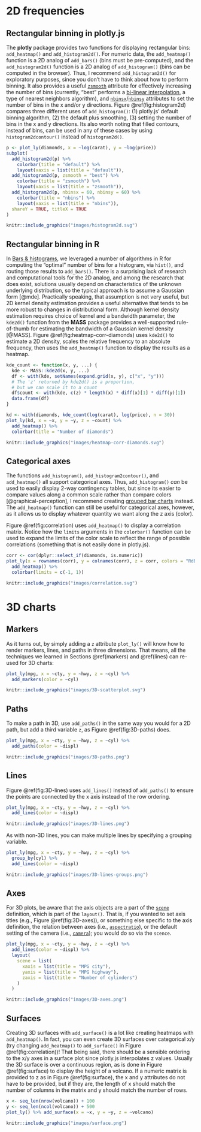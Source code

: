 # 2D frequencies {#frequencies-2D}

## Rectangular binning in plotly.js

The **plotly** package provides two functions for displaying rectangular bins: `add_heatmap()` and `add_histogram2d()`. For numeric data, the `add_heatmap()` function is a 2D analog of `add_bars()` (bins must be pre-computed), and the `add_histogram2d()` function is a 2D analog of `add_histogram()` (bins can be computed in the browser). Thus, I recommend `add_histogram2d()` for exploratory purposes, since you don't have to think about how to perform binning. It also provides a useful [`zsmooth`](https://plot.ly/r/reference/#histogram2d-zsmooth) attribute for effectively increasing the number of bins (currently, "best" performs a [bi-linear interpolation](https://en.wikipedia.org/wiki/Bilinear_interpolation), a type of nearest neighbors algorithm), and [`nbinsx`](https://plot.ly/r/reference/#histogram2d-nbinsx)/[`nbinsy`](https://plot.ly/r/reference/#histogram2d-nbinsy) attributes to set the number of bins in the x and/or y directions. Figure \@ref(fig:histogram2d) compares three different uses of `add_histogram()`: (1) plotly.js' default binning algorithm, (2) the default plus smoothing, (3) setting the number of bins in the x and y directions. Its also worth noting that filled contours, instead of bins, can be used in any of these cases by using `histogram2dcontour()` instead of `histogram2d()`.

```r
p <- plot_ly(diamonds, x = ~log(carat), y = ~log(price))
subplot(
  add_histogram2d(p) %>%
    colorbar(title = "default") %>%
    layout(xaxis = list(title = "default")),
  add_histogram2d(p, zsmooth = "best") %>%
    colorbar(title = "zsmooth") %>%
    layout(xaxis = list(title = "zsmooth")),
  add_histogram2d(p, nbinsx = 60, nbinsy = 60) %>%
    colorbar(title = "nbins") %>%
    layout(xaxis = list(title = "nbins")),
  shareY = TRUE, titleX = TRUE
)
```

```r
knitr::include_graphics("images/histogram2d.svg")
```

## Rectangular binning in R {#rectangular-binning-in-r}

In [Bars & histograms](#bars-histograms), we leveraged a number of algorithms in R for computing the "optimal" number of bins for a histogram, via `hist()`, and routing those results to `add_bars()`. There is a surprising lack of research and computational tools for the 2D analog, and among the research that does exist, solutions usually depend on characteristics of the unknown underlying distribution, so the typical approach is to assume a Gaussian form [@mde]. Practically speaking, that assumption is not very useful, but 2D kernel density estimation provides a useful alternative that tends to be more robust to changes in distributional form. Although kernel density estimation requires choice of kernel and a bandwidth parameter, the `kde2d()` function from the **MASS** package provides a well-supported rule-of-thumb for estimating the bandwidth of a Gaussian kernel density [@MASS]. Figure \@ref(fig:heatmap-corr-diamonds) uses `kde2d()` to estimate a 2D density, scales the relative frequency to an absolute frequency, then uses the `add_heatmap()` function to display the results as a heatmap.

```r
kde_count <- function(x, y, ...) {
  kde <- MASS::kde2d(x, y, ...)
  df <- with(kde, setNames(expand.grid(x, y), c("x", "y")))
  # The 'z' returned by kde2d() is a proportion, 
  # but we can scale it to a count
  df$count <- with(kde, c(z) * length(x) * diff(x)[1] * diff(y)[1])
  data.frame(df)
}

kd <- with(diamonds, kde_count(log(carat), log(price), n = 30))
plot_ly(kd, x = ~x, y = ~y, z = ~count) %>% 
  add_heatmap() %>%
  colorbar(title = "Number of diamonds")
```

```r
knitr::include_graphics("images/heatmap-corr-diamonds.svg")
```

## Categorical axes

The functions `add_histogram()`, `add_histogram2contour()`, and `add_heatmap()` all support categorical axes. Thus, `add_histogram()` _can_ be used to easily display 2-way contingency tables, but since its easier to compare values along a common scale rather than compare colors [@graphical-perception], I recommend creating [grouped bar charts](#multiple-discrete-distributions) instead. The `add_heatmap()` function can still be useful for categorical axes, however, as it allows us to display whatever quantity we want along the z axis (color).

Figure \@ref(fig:correlation) uses `add_heatmap()` to display a correlation matrix. Notice how the `limits` arguments in the `colorbar()` function can be used to expand the limits of the color scale to reflect the range of possible correlations (something that is not easily done in plotly.js).

```r
corr <- cor(dplyr::select_if(diamonds, is.numeric))
plot_ly(x = rownames(corr), y = colnames(corr), z = corr, colors = "RdBu") %>%
  add_heatmap() %>%
  colorbar(limits = c(-1, 1))
```

```r
knitr::include_graphics("images/correlation.svg")
```

# 3D charts

## Markers

As it turns out, by simply adding a `z` attribute `plot_ly()` will know how to render markers, lines, and paths in three dimensions. That means, all the techniques we learned in Sections \@ref(markers) and \@ref(lines) can re-used for 3D charts:

```r
plot_ly(mpg, x = ~cty, y = ~hwy, z = ~cyl) %>%
  add_markers(color = ~cyl)
```

```r
knitr::include_graphics("images/3D-scatterplot.svg")
```

## Paths

To make a path in 3D, use `add_paths()` in the same way you would for a 2D path, but add a third variable `z`, as Figure \@ref(fig:3D-paths) does.

```r
plot_ly(mpg, x = ~cty, y = ~hwy, z = ~cyl) %>%
  add_paths(color = ~displ)
```

```r
knitr::include_graphics("images/3D-paths.png")
```

## Lines

Figure \@ref(fig:3D-lines) uses `add_lines()` instead of `add_paths()` to ensure the points are connected by the x axis instead of the row ordering.

```r
plot_ly(mpg, x = ~cty, y = ~hwy, z = ~cyl) %>%
  add_lines(color = ~displ)
```

```r
knitr::include_graphics("images/3D-lines.png")
```

As with non-3D lines, you can make multiple lines by specifying a grouping variable.

```r
plot_ly(mpg, x = ~cty, y = ~hwy, z = ~cyl) %>%
  group_by(cyl) %>%
  add_lines(color = ~displ)
```

```r
knitr::include_graphics("images/3D-lines-groups.png")
```

## Axes

For 3D plots, be aware that the axis objects are a part of the [`scene`](https://plot.ly/r/reference/#layout-scene) definition, which is part of the `layout()`. That is, if you wanted to set axis titles (e.g., Figure \@ref(fig:3D-axes)), or something else specific to the axis definition, the relation between axes (i.e., [`aspectratio`](https://plot.ly/r/reference/#layout-scene-aspectratio)), or the default setting of the camera (i.e., [`camera`](https://plot.ly/r/reference/#layout-scene-camera)); you would do so via the `scence`.

```r
plot_ly(mpg, x = ~cty, y = ~hwy, z = ~cyl) %>%
  add_lines(color = ~displ) %>%
  layout(
    scene = list(
      xaxis = list(title = "MPG city"),
      yaxis = list(title = "MPG highway"),
      zaxis = list(title = "Number of cylinders")
    )
  )
```

```r
knitr::include_graphics("images/3D-axes.png")
```


## Surfaces

Creating 3D surfaces with `add_surface()` is a lot like creating heatmaps with `add_heatmap()`. In fact, you can even create 3D surfaces over categorical x/y (try changing `add_heatmap()` to `add_surface()` in Figure \@ref(fig:correlation))! That being said, there should be a sensible ordering to the x/y axes in a surface plot since plotly.js interpolates z values. Usually the 3D surface is over a continuous region, as is done in Figure \@ref(fig:surface) to display the height of a volcano. If a numeric matrix is provided to z as in Figure \@ref(fig:surface), the x and y attributes do not have to be provided, but if they are, the length of x should match the number of columns in the matrix and y should match the number of rows.

```r
x <- seq_len(nrow(volcano)) + 100
y <- seq_len(ncol(volcano)) + 500
plot_ly() %>% add_surface(x = ~x, y = ~y, z = ~volcano)
```

```r
knitr::include_graphics("images/surface.png")
```
